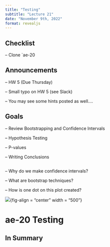```yaml
---
title: "Testing"
subtitle: "Lecture 21"
date: "November 9th, 2022"
format: revealjs
---
```


## Checklist

-- Clone `ae-20


## Announcements

-- HW 5 (Due Thursday)

-- Small typo on HW 5 (see Slack)

-- You may see some hints posted as well....


## Goals

-- Review Bootstrapping and Confidence Intervals 

-- Hypothesis Testing 

-- P-values

-- Writing Conclusions 


## 

-- Why do we make confidence intervals? 

-- What are bootstrap techniques? 

-- How is one dot on this plot created? 

![](images/bootstrap.png){fig-align = "center" width = "500"}



# ae-20 Testing 


## In Summary

